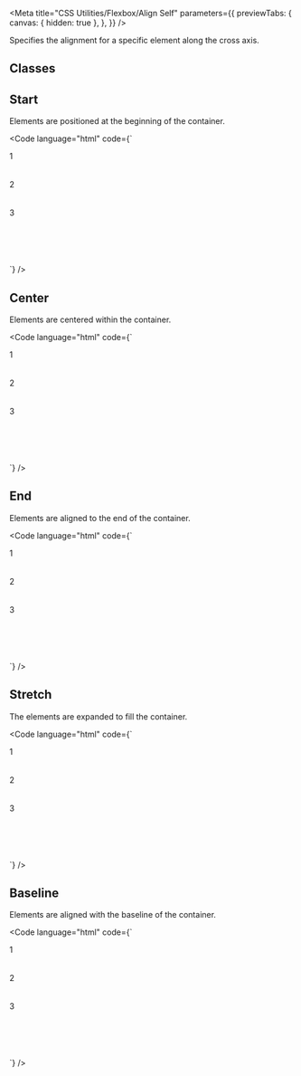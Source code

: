 
<Meta
  title="CSS Utilities/Flexbox/Align Self"
  parameters={{
    previewTabs: {
      canvas: { hidden: true },
    },
  }}
/>

<Banner label="Align Self" section="CSS Utilities" color="yellow" puzzle />

<Lead>Specifies the alignment for a specific element along the cross axis.</Lead>

## Classes

<CssFlexboxAlignSelf />

## Start

Elements are positioned at the beginning of the container.

<Code
  language="html"
  code={`
<div class="is-flex is-align-items-stretch is-flex-wrap-wrap fg-normal" style="min-height: 200px">
    <div class="is-flex is-align-items-center is-justify-content-center has-background-green-3 has-radius-normal" style="min-width: 200px; min-height: 50px">1</div>
    <div class="is-flex is-align-self-start is-align-items-center is-justify-content-center has-background-green-3 has-radius-normal" style="min-width: 200px; min-height: 50px">2</div>
    <div class="is-flex is-align-items-center is-justify-content-center has-background-green-3 has-radius-normal" style="min-width: 200px; min-height: 50px">3</div>
</div>
`}
/>

## Center

Elements are centered within the container.

<Code
  language="html"
  code={`
<div class="is-flex is-align-items-stretch is-flex-wrap-wrap fg-normal" style="min-height: 200px">
    <div class="is-flex is-align-items-center is-justify-content-center has-background-green-3 has-radius-normal" style="min-width: 200px; min-height: 50px">1</div>
    <div class="is-flex is-align-self-center is-align-items-center is-justify-content-center has-background-green-3 has-radius-normal" style="min-width: 200px; min-height: 50px">2</div>
    <div class="is-flex is-align-items-center is-justify-content-center has-background-green-3 has-radius-normal" style="min-width: 200px; min-height: 50px">3</div>
</div>
`}
/>

## End

Elements are aligned to the end of the container.

<Code
  language="html"
  code={`
<div class="is-flex is-align-items-stretch is-flex-wrap-wrap fg-normal" style="min-height: 200px">
    <div class="is-flex is-align-items-center is-justify-content-center has-background-green-3 has-radius-normal" style="min-width: 200px; min-height: 50px">1</div>
    <div class="is-flex is-align-self-end is-align-items-center is-justify-content-center has-background-green-3 has-radius-normal" style="min-width: 200px; min-height: 50px">2</div>
    <div class="is-flex is-align-items-center is-justify-content-center has-background-green-3 has-radius-normal" style="min-width: 200px; min-height: 50px">3</div>
</div>
`}
/>

## Stretch

The elements are expanded to fill the container.

<Code
  language="html"
  code={`
<div class="is-flex is-align-items-stretch is-flex-wrap-wrap fg-normal" style="min-height: 200px">
    <div class="is-flex is-align-items-center is-justify-content-center has-background-green-3 has-radius-normal" style="min-width: 200px; height: 50px">1</div>
    <div class="is-flex is-align-self-stretch is-align-items-center is-justify-content-center has-background-green-3 has-radius-normal" style="min-width: 200px; min-height: 50px">2</div>
    <div class="is-flex is-align-items-center is-justify-content-center has-background-green-3 has-radius-normal" style="min-width: 200px; height: 50px">3</div>
</div>
`}
/>

## Baseline

Elements are aligned with the baseline of the container.

<Code
  language="html"
  code={`
<div class="is-flex is-align-items-stretch is-flex-wrap-wrap fg-normal" style="min-height: 200px">
    <div class="is-flex is-align-items-center is-justify-content-center has-background-green-3 has-radius-normal" style="min-width: 200px; min-height: 50px">1</div>
    <div class="is-flex is-align-self-baseline is-align-items-center is-justify-content-center has-background-green-3 has-radius-normal" style="min-width: 200px; min-height: 50px">2</div>
    <div class="is-flex is-align-items-center is-justify-content-center has-background-green-3 has-radius-normal" style="min-width: 200px; min-height: 50px">3</div>
</div>
`}
/>

<Footer>
  <LinkCards>
    <LinkCard
      pageTitle="Foundation/Grid"
      description="The Baloise Design System grid system is a fully responsive and 12 column layout system with six default breakpoints and five container layouts"
    />
    <LinkCard
      pageTitle="Foundation/Design Tokens"
      description="Design tokens serve as the definitive source for naming and storing design choices."
    />
  </LinkCards>
</Footer>
